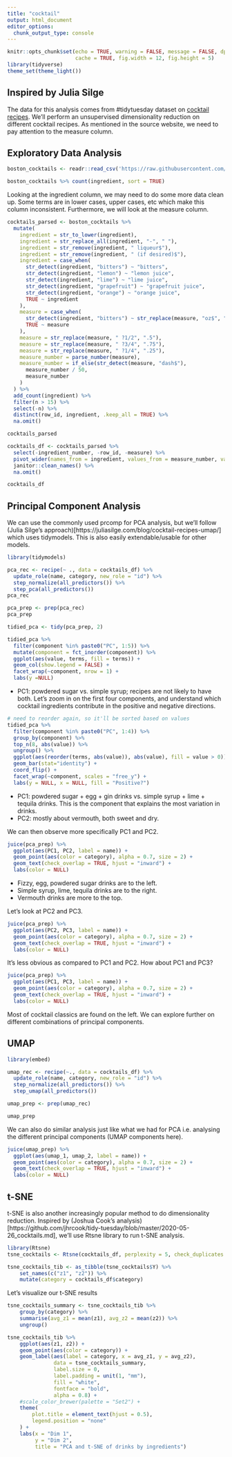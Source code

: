 ```yaml
---
title: "cocktail"
output: html_document
editor_options: 
  chunk_output_type: console
---
```


```r
knitr::opts_chunk$set(echo = TRUE, warning = FALSE, message = FALSE, dpi = 180,
                      cache = TRUE, fig.width = 12, fig.height = 5)
library(tidyverse)
theme_set(theme_light())
```

## Inspired by Julia Silge

The data for this analysis comes from #tidytuesday dataset on [cocktail recipes](https://github.com/rfordatascience/tidytuesday/blob/master/data/2020/2020-05-26/readme.md). We'll perform an unsupervised dimensionality reduction on different cocktail recipes. As mentioned in the source website, we need to pay attention to the measure column.

## Exploratory Data Analysis

```r
boston_cocktails <- readr::read_csv('https://raw.githubusercontent.com/rfordatascience/tidytuesday/master/data/2020/2020-05-26/boston_cocktails.csv')

```

```r
boston_cocktails %>% count(ingredient, sort = TRUE)
```
Looking at the ingredient column, we may need to do some more data clean up. Some terms are in lower cases, upper cases, etc which make this column inconsistent. Furthermore, we will look at the measure column.

```r
cocktails_parsed <- boston_cocktails %>%
  mutate(
    ingredient = str_to_lower(ingredient),
    ingredient = str_replace_all(ingredient, "-", " "),
    ingredient = str_remove(ingredient, " liqueur$"),
    ingredient = str_remove(ingredient, " (if desired)$"),
    ingredient = case_when(
      str_detect(ingredient, "bitters") ~ "bitters",
      str_detect(ingredient, "lemon") ~ "lemon juice",
      str_detect(ingredient, "lime") ~ "lime juice",
      str_detect(ingredient, "grapefruit") ~ "grapefruit juice",
      str_detect(ingredient, "orange") ~ "orange juice",
      TRUE ~ ingredient
    ),
    measure = case_when(
      str_detect(ingredient, "bitters") ~ str_replace(measure, "oz$", "dash"), # make assumption on bitters measurement, there may be some error on collecting this bitter measurement
      TRUE ~ measure
    ),
    measure = str_replace(measure, " ?1/2", ".5"),
    measure = str_replace(measure, " ?3/4", ".75"),
    measure = str_replace(measure, " ?1/4", ".25"),
    measure_number = parse_number(measure),
    measure_number = if_else(str_detect(measure, "dash$"),
      measure_number / 50,
      measure_number
    )
  ) %>%
  add_count(ingredient) %>%
  filter(n > 15) %>%
  select(-n) %>%
  distinct(row_id, ingredient, .keep_all = TRUE) %>%
  na.omit()

cocktails_parsed
```

```r
cocktails_df <- cocktails_parsed %>%
  select(-ingredient_number, -row_id, -measure) %>%
  pivot_wider(names_from = ingredient, values_from = measure_number, values_fill = list(measure_number = 0)) %>%
  janitor::clean_names() %>%
  na.omit()

cocktails_df
```

## Principal Component Analysis
We can use the commonly used prcomp for PCA analysis, but we'll follow (Julia Silge's approach)[https://juliasilge.com/blog/cocktail-recipes-umap/] which uses tidymodels. This is also easily extendable/usable for other models.
```r
library(tidymodels)

pca_rec <- recipe(~ ., data = cocktails_df) %>% 
  update_role(name, category, new_role = "id") %>% 
  step_normalize(all_predictors()) %>% 
  step_pca(all_predictors())
pca_rec

pca_prep <- prep(pca_rec)
pca_prep
```

```r
tidied_pca <- tidy(pca_prep, 2)

tidied_pca %>% 
  filter(component %in% paste0("PC", 1:5)) %>% 
  mutate(component = fct_inorder(component)) %>% 
  ggplot(aes(value, terms, fill = terms)) + 
  geom_col(show.legend = FALSE) + 
  facet_wrap(~component, nrow = 1) + 
  labs(y =NULL)
```
- PC1: powdered sugar vs. simple syrup; recipes are not likely to have both.
Let’s zoom in on the first four components, and understand which cocktail ingredients contribute in the positive and negative directions.


```r
# need to reorder again, so it'll be sorted based on values
tidied_pca %>% 
  filter(component %in% paste0("PC", 1:4)) %>%
  group_by(component) %>% 
  top_n(8, abs(value)) %>% 
  ungroup() %>% 
  ggplot(aes(reorder(terms, abs(value)), abs(value), fill = value > 0)) +
  geom_bar(stat="identity") + 
  coord_flip() + 
  facet_wrap(~component, scales = "free_y") +
  labs(y = NULL, x = NULL, fill = "Positive?")
```
- PC1: powdered sugar + egg + gin drinks vs. simple syrup + lime + tequila drinks. This is the component that explains the most variation in drinks. 
- PC2: mostly about vermouth, both sweet and dry.

We can then observe more specifically PC1 and PC2.
```r
juice(pca_prep) %>%
  ggplot(aes(PC1, PC2, label = name)) +
  geom_point(aes(color = category), alpha = 0.7, size = 2) +
  geom_text(check_overlap = TRUE, hjust = "inward") +
  labs(color = NULL)
```
- Fizzy, egg, powdered sugar drinks are to the left.
- Simple syrup, lime, tequila drinks are to the right.
- Vermouth drinks are more to the top.

Let's look at PC2 and PC3.
```r
juice(pca_prep) %>%
  ggplot(aes(PC2, PC3, label = name)) +
  geom_point(aes(color = category), alpha = 0.7, size = 2) +
  geom_text(check_overlap = TRUE, hjust = "inward") +
  labs(color = NULL)
```
It's less obvious as compared to PC1 and PC2. How about PC1 and PC3?
```r
juice(pca_prep) %>%
  ggplot(aes(PC1, PC3, label = name)) +
  geom_point(aes(color = category), alpha = 0.7, size = 2) +
  geom_text(check_overlap = TRUE, hjust = "inward") +
  labs(color = NULL)
```
Most of cocktail classics are found on the left. We can explore further on different combinations of principal components.

## UMAP
```r
library(embed)

umap_rec <- recipe(~., data = cocktails_df) %>%
  update_role(name, category, new_role = "id") %>%
  step_normalize(all_predictors()) %>%
  step_umap(all_predictors())

umap_prep <- prep(umap_rec)

umap_prep
```
We can also do similar analysis just like what we had for PCA i.e. analysing the different principal components (UMAP components here).
```r
juice(umap_prep) %>%
  ggplot(aes(umap_1, umap_2, label = name)) +
  geom_point(aes(color = category), alpha = 0.7, size = 2) +
  geom_text(check_overlap = TRUE, hjust = "inward") +
  labs(color = NULL)
```

## t-SNE
t-SNE is also another increasingly popular method to do dimensionality reduction. Inspired by (Joshua Cook's analysis)[https://github.com/jhrcook/tidy-tuesday/blob/master/2020-05-26_cocktails.md], we'll use Rtsne library to run t-SNE analysis.
```r
library(Rtsne)
tsne_cocktails <- Rtsne(cocktails_df, perplexity = 5, check_duplicates = FALSE)

tsne_cocktails_tib <- as_tibble(tsne_cocktails$Y) %>%
    set_names(c("z1", "z2")) %>%
    mutate(category = cocktails_df$category)
```
Let's visualize our t-SNE results
```r
tsne_cocktails_summary <- tsne_cocktails_tib %>%
    group_by(category) %>%
    summarise(avg_z1 = mean(z1), avg_z2 = mean(z2)) %>%
    ungroup()

tsne_cocktails_tib %>%
    ggplot(aes(z1, z2)) +
    geom_point(aes(color = category)) +
    geom_label(aes(label = category, x = avg_z1, y = avg_z2),
               data = tsne_cocktails_summary,
               label.size = 0, 
               label.padding = unit(1, "mm"),
               fill = "white", 
               fontface = "bold",
               alpha = 0.8) +
    #scale_color_brewer(palette = "Set2") +
    theme(
        plot.title = element_text(hjust = 0.5),
        legend.position = "none"
    ) +
    labs(x = "Dim 1",
         y = "Dim 2",
         title = "PCA and t-SNE of drinks by ingredients")
```

